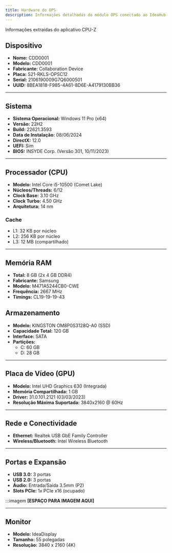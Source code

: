 ```yaml
---
title: Hardware do OPS
description: Informações detalhadas do módulo OPS conectado ao IdeaHub
---
```


<Note>
  Informações extraídas do aplicativo CPU-Z
</Note>


## Dispositivo

- **Nome:** CDD0001  
- **Modelo:** CDD0001  
- **Fabricante:** Collaboration Device  
- **Placa:** S21-RKLS-OPSC12  
- **Serial:** 2106190009G7Q6000501  
- **UUID:** 8BEA1818-F985-4A61-8D6E-A4179130BB36

---

## Sistema

- **Sistema Operacional:** Windows 11 Pro (x64)  
- **Versão:** 22H2  
- **Build:** 22621.3593  
- **Data de Instalação:** 08/06/2024  
- **DirectX:** 12.0  
- **UEFI:** Sim  
- **BIOS:** INSYDE Corp. (Versão 301, 10/11/2023)  

---

## Processador (CPU)

- **Modelo:** Intel Core i5-10500 (Comet Lake)  
- **Núcleos/Threads:** 6/12  
- **Clock Base:** 3.10 GHz  
- **Clock Turbo:** 4.50 GHz  
- **Arquitetura:** 14 nm  

### Cache

- L1: 32 KB por núcleo  
- L2: 256 KB por núcleo  
- L3: 12 MB (compartilhado)  

---

## Memória RAM

- **Total:** 8 GB (2x 4 GB DDR4)  
- **Fabricante:** Samsung  
- **Modelo:** M471A5244CB0-CWE  
- **Frequência:** 2667 MHz  
- **Timings:** CL19-19-19-43  


## Armazenamento

- **Modelo:** KINGSTON OM8P0S3128Q-A0 (SSD)  
- **Capacidade Total:** 120 GB  
- **Interface:** SATA  
- **Partições:**  
  - C: 60 GB  
  - D: 28 GB  

---

## Placa de Vídeo (GPU)

- **Modelo:** Intel UHD Graphics 630 (Integrada)  
- **Memória Compartilhada:** 1 GB  
- **Driver:** 31.0.101.2121 (03/03/2023)  
- **Resolução Máxima Suportada:** 3840x2160 @ 60Hz  

---

## Rede e Conectividade

- **Ethernet:** Realtek USB GbE Family Controller  
- **Wireless/Bluetooth:** Intel Wireless Bluetooth  

---

## Portas e Expansão

- **USB 3.0:** 3 portas  
- **USB 2.0:** 3 portas  
- **Áudio:** Entrada/Saída 3.5mm (P2)  
- **Slots PCIe:** 1x PCIe x16 (ocupado)  

:::imagem
**[ESPAÇO PARA IMAGEM AQUI]**  

---

## Monitor

- **Modelo:** IdeaDisplay  
- **Tamanho:** 55 polegadas  
- **Resolução:** 3840 x 2160 (4K)  
